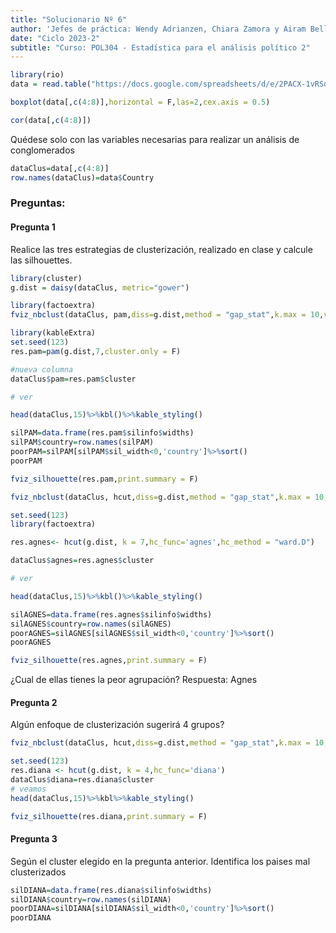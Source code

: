 ```yaml
---
title: "Solucionario Nº 6"
author: 'Jefes de práctica: Wendy Adrianzen, Chiara Zamora y Airam Bello'
date: "Ciclo 2023-2"
subtitle: "Curso: POL304 - Estadística para el análisis político 2"
---
```


  
```r
library(rio)
data = read.table("https://docs.google.com/spreadsheets/d/e/2PACX-1vRSoEIFbRc_Angw6-if_lje9Ds39pDlp-x7gPz5xcoVCA1ACtcBMnuOvnpPZcCTL7jLCdQ03kIZgSkR/pub?gid=0&single=true&output=csv", sep = ",",header = TRUE)
```

```r
boxplot(data[,c(4:8)],horizontal = F,las=2,cex.axis = 0.5)
```

```r
cor(data[,c(4:8)])
```
Quédese solo con las variables necesarias para realizar un análisis de conglomerados
```r
dataClus=data[,c(4:8)]
row.names(dataClus)=data$Country
```

### Preguntas:

#### Pregunta 1
Realice las tres estrategias de clusterización, realizado en clase y calcule las silhouettes.

```r
library(cluster)
g.dist = daisy(dataClus, metric="gower")
```

```r
library(factoextra)
fviz_nbclust(dataClus, pam,diss=g.dist,method = "gap_stat",k.max = 10,verbose = F)
```
```r
library(kableExtra)
set.seed(123)
res.pam=pam(g.dist,7,cluster.only = F)

#nueva columna
dataClus$pam=res.pam$cluster

# ver

head(dataClus,15)%>%kbl()%>%kable_styling()
```

```r
silPAM=data.frame(res.pam$silinfo$widths)
silPAM$country=row.names(silPAM)
poorPAM=silPAM[silPAM$sil_width<0,'country']%>%sort()
poorPAM
```
```r
fviz_silhouette(res.pam,print.summary = F)
```

```r
fviz_nbclust(dataClus, hcut,diss=g.dist,method = "gap_stat",k.max = 10,verbose = F,hc_func = "agnes")
```

```r
set.seed(123)
library(factoextra)

res.agnes<- hcut(g.dist, k = 7,hc_func='agnes',hc_method = "ward.D")

dataClus$agnes=res.agnes$cluster

# ver

head(dataClus,15)%>%kbl()%>%kable_styling()
```

```r
silAGNES=data.frame(res.agnes$silinfo$widths)
silAGNES$country=row.names(silAGNES)
poorAGNES=silAGNES[silAGNES$sil_width<0,'country']%>%sort()
poorAGNES
```
```r
fviz_silhouette(res.agnes,print.summary = F)
```

¿Cual de ellas tienes la peor agrupación?
Respuesta: Agnes


#### Pregunta 2
Algún enfoque de clusterización sugerirá 4 grupos?

```r
fviz_nbclust(dataClus, hcut,diss=g.dist,method = "gap_stat",k.max = 10,verbose = F,hc_func = "diana")
```
```r
set.seed(123)
res.diana <- hcut(g.dist, k = 4,hc_func='diana')
dataClus$diana=res.diana$cluster
# veamos
head(dataClus,15)%>%kbl%>%kable_styling()
```



```r
fviz_silhouette(res.diana,print.summary = F)
```

#### Pregunta 3
Según el cluster elegido en la pregunta anterior. Identifica los paises mal clusterizados

```r
silDIANA=data.frame(res.diana$silinfo$widths)
silDIANA$country=row.names(silDIANA)
poorDIANA=silDIANA[silDIANA$sil_width<0,'country']%>%sort()
poorDIANA
```





























